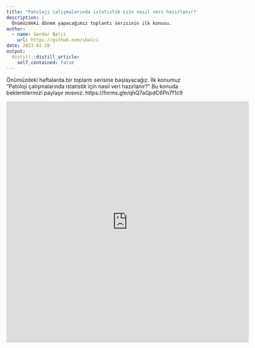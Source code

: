 ```yaml
---
title: "Patoloji çalışmalarında istatistik için nasıl veri hazırlanır?"
description: |
  Önümüzdeki dönem yapacağımız toplantı serisinin ilk konusu.
author:
  - name: Serdar Balci
    url: https://github.com/sbalci
date: 2023-02-28
output:
  distill::distill_article:
    self_contained: false
---
```


Önümüzdeki haftalarda bir toplantı serisine başlayacağız. İlk konumuz "Patoloji çalışmalarında istatistik için nasıl veri hazırlanır?" Bu konuda beklentilerinizi paylaşır mısınız: https://forms.gle/qhQ7aGpdC6Pn7f1c9 


<iframe src="https://docs.google.com/forms/d/e/1FAIpQLSfVF5FDGVzvbZwdN4MAsFnW18tSYSBhDWSzTIpdPfFRYYbBgQ/viewform?embedded=true" width="640" height="638" frameborder="0" marginheight="0" marginwidth="0">Loading…</iframe>

